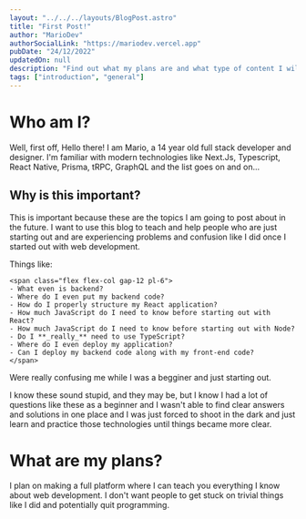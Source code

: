 ```yaml
---
layout: "../../../layouts/BlogPost.astro"
title: "First Post!"
author: "MarioDev"
authorSocialLink: "https://mariodev.vercel.app"
pubDate: "24/12/2022"
updatedOn: null
description: "Find out what my plans are and what type of content I will post on this blog from now on!"
tags: ["introduction", "general"]
---
```


# Who am I?

Well, first off, Hello there! I am Mario, a 14 year old full stack developer and designer. I'm familiar with
modern technologies like Next.Js, Typescript, React Native, Prisma, tRPC, GraphQL and the list goes on and on...

## Why is this important?

This is important because these are the topics I am going to post about in the future. I want to use this blog
to teach and help people who are just starting out and are experiencing problems and confusion like I did once I started out with web development.

Things like:

    <span class="flex flex-col gap-12 pl-6">
    - What even is backend?
    - Where do I even put my backend code?
    - How do I properly structure my React application?
    - How much JavaScript do I need to know before starting out with React?
    - How much JavaScript do I need to know before starting out with Node?
    - Do I **_really_** need to use TypeScript?
    - Where do I even deploy my application?
    - Can I deploy my backend code along with my front-end code?
    </span>

Were really confusing me while I was a begginer and just starting out.

I know these sound stupid, and they may be, but I know I had a lot of questions like these as a beginner
and I wasn't able to find clear answers and solutions in one place and I was just forced to shoot in the dark and just learn and practice
those technologies until things became more clear.

# What are my plans?

I plan on making a full platform where I can teach you everything I know about web development.
I don't want people to get stuck on trivial things like I did and potentially quit programming.
